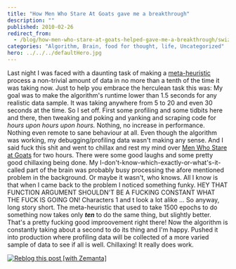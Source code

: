 ```yaml
---
title: "How Men Who Stare At Goats gave me a breakthrough"
description: ""
published: 2010-02-26
redirect_from:
  - /blog/how-men-who-stare-at-goats-helped-gave-me-a-breakthrough/swizec/1191
categories: "Algorithm, Brain, food for thought, life, Uncategorized"
hero: ../../../defaultHero.jpg
---
```


Last night I was faced with a daunting task of making a [meta-heuristic](http://en.wikipedia.org/wiki/Metaheuristic "Metaheuristic") process a non-trivial amount of data in no more than a tenth of the time it was taking now. Just to help you embrace the herculean task this was: My goal was to make the algorithm's runtime lower than 1.5 seconds for any realistic data sample. It was taking anywhere from 5 to 20 and even 30 seconds at the time. So I set off. First some profiling and some tidbits here and there, then tweaking and poking and yanking and scraping code for _hours upon hours upon hours._ Nothing, no increase in performance. Nothing even remote to sane behaviour at all. Even though the algorithm was working, my debugging/profiling data wasn't making any sense. And I said fuck this shit and went to chillax and rest my mind over [Men Who Stare at Goats](http://www.amazon.com/Men-Who-Stare-at-Goats/dp/0330375482%3FSubscriptionId%3D0G81C5DAZ03ZR9WH9X82%26tag%3Dzemanta-20%26linkCode%3Dxm2%26camp%3D2025%26creative%3D165953%26creativeASIN%3D0330375482 "Men Who Stare at Goats") for two hours. There were some good laughs and some pretty good chillaxing being done. My I-don't-know-which-exactly-or-what's-it-called part of the brain was probably busy processing the afore mentioned problem in the background. Or maybe it wasn't, who knows. All I know is that when I came back to the problem I noticed something funky. HEY THAT FUNCTION ARGUMENT SHOULDN'T BE A FUCKING CONSTANT WHAT THE FUCK IS GOING ON! Characters 1 and t look a lot alike ... So anyway, long story short. The meta-heuristic that used to take 1500 epochs to do something now takes only _**ten**_ to do the same thing, but slightly better. That's a pretty fucking good improovement right there! Now the algorithm is constantly taking about a second to do its thing and I'm happy. Pushed it into production where profiling data will be collected of a more varied sample of data to see if all is well. Chillaxing! It really does work.

[![Reblog this post [with Zemanta]](http://img.zemanta.com/reblog_e.png?x-id=9b21d896-9c08-4f43-8180-2ccdffa12a70)](http://reblog.zemanta.com/zemified/9b21d896-9c08-4f43-8180-2ccdffa12a70/ "Reblog this post [with Zemanta]")
